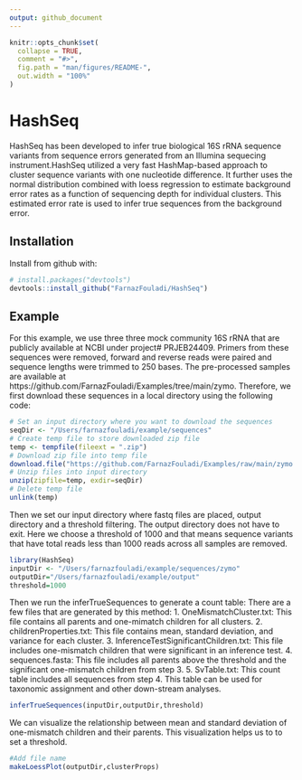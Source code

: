 ```yaml
---
output: github_document
---
```


<!-- README.md is generated from README.Rmd. Please edit that file -->

```r
knitr::opts_chunk$set(
  collapse = TRUE,
  comment = "#>",
  fig.path = "man/figures/README-",
  out.width = "100%"
)
```

# HashSeq

<!-- badges: start -->
<!-- badges: end -->

HashSeq has been developed to infer true biological 16S rRNA sequence variants from sequence errors generated from an Illumina sequecing instrument.HashSeq utilized a very fast HashMap-based approach to cluster sequence variants with one nucleotide difference. It further uses the normal distribution combined with loess regression to estimate background error rates as a function of sequencing depth for individual clusters. This estimated error rate is used to infer true sequences from the background error.

## Installation

Install from github with:

``` r
# install.packages("devtools")
devtools::install_github("FarnazFouladi/HashSeq")
```
## Example

For this example, we use three three mock community 16S rRNA that are publicly available at NCBI under project# PRJEB24409. Primers from these sequences were removed, forward and reverse reads were paired and sequence lengths were trimmed to 250 bases. The pre-processed samples are available at https://github.com/FarnazFouladi/Examples/tree/main/zymo. Therefore, we first download these sequences in a local directory using the following code:

```r
# Set an input directory where you want to download the sequences
seqDir <- "/Users/farnazfouladi/example/sequences"
# Create temp file to store downloaded zip file
temp <- tempfile(fileext = ".zip")
# Download zip file into temp file
download.file("https://github.com/FarnazFouladi/Examples/raw/main/zymo.zip",temp)
# Unzip files into input directory
unzip(zipfile=temp, exdir=seqDir)
# Delete temp file
unlink(temp)
```

Then we set our input directory where fastq files are placed, output directory and a threshold filtering. The output directory does not have to exit. Here we choose a threshold of 1000 and that means sequence variants that have total reads less than 1000 reads across all samples are removed.

```r
library(HashSeq)
inputDir <- "/Users/farnazfouladi/example/sequences/zymo"
outputDir="/Users/farnazfouladi/example/output"
threshold=1000
```

Then we run the inferTrueSequences to generate a count table:
There are a few files that are generated by this method:
1. OneMismatchCluster.txt: This file contains all parents and one-mimatch children for all clusters. 
2. childrenProperties.txt: This file contains mean, standard deviation, and variance for each cluster.
3. InferenceTestSignificantChildren.txt: This file includes one-mismatch children that were significant in an inference test. 
4. sequences.fasta: This file includes all parents above the threshold and the significant one-mismatch children from step 3.
5. SvTable.txt: This count table includes all sequences from step 4. This table can be used for taxonomic assignment and other down-stream analyses.


```r
inferTrueSequences(inputDir,outputDir,threshold)
```
We can visualize the relationship between mean and standard deviation of one-mismatch children and their parents. This visualization helps us to to set a threshold.

```r
#Add file name
makeLoessPlot(outputDir,clusterProps)
```


